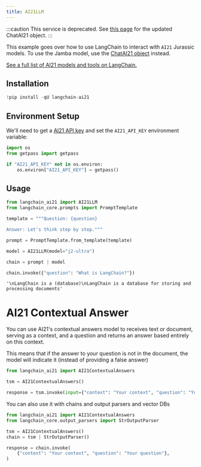 ```yaml
---
title: AI21LLM
---
```


:::caution This service is deprecated.
See [this page](https://python.langchain.com/docs/integrations/chat/ai21/) for the updated ChatAI21 object. :::

This example goes over how to use LangChain to interact with `AI21` Jurassic models. To use the Jamba model, use the [ChatAI21 object](https://python.langchain.com/docs/integrations/chat/ai21/) instead.

[See a full list of AI21 models and tools on LangChain.](https://pypi.org/project/langchain-ai21/)

## Installation


```python
!pip install -qU langchain-ai21
```

## Environment Setup

We'll need to get a [AI21 API key](https://docs.ai21.com/) and set the `AI21_API_KEY` environment variable:


```python
import os
from getpass import getpass

if "AI21_API_KEY" not in os.environ:
    os.environ["AI21_API_KEY"] = getpass()
```

## Usage


```python
from langchain_ai21 import AI21LLM
from langchain_core.prompts import PromptTemplate

template = """Question: {question}

Answer: Let's think step by step."""

prompt = PromptTemplate.from_template(template)

model = AI21LLM(model="j2-ultra")

chain = prompt | model

chain.invoke({"question": "What is LangChain?"})
```



```output
'\nLangChain is a (database)\nLangChain is a database for storing and processing documents'
```


# AI21 Contextual Answer

You can use AI21's contextual answers model to receives text or document, serving as a context,
and a question and returns an answer based entirely on this context.

This means that if the answer to your question is not in the document,
the model will indicate it (instead of providing a false answer)


```python
from langchain_ai21 import AI21ContextualAnswers

tsm = AI21ContextualAnswers()

response = tsm.invoke(input={"context": "Your context", "question": "Your question"})
```

You can also use it with chains and output parsers and vector DBs


```python
from langchain_ai21 import AI21ContextualAnswers
from langchain_core.output_parsers import StrOutputParser

tsm = AI21ContextualAnswers()
chain = tsm | StrOutputParser()

response = chain.invoke(
    {"context": "Your context", "question": "Your question"},
)
```

